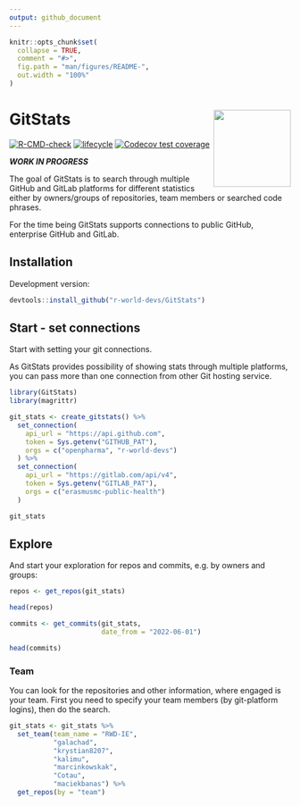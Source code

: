 ```yaml
---
output: github_document
---
```


<!-- README.md is generated from README.Rmd. Please edit that file -->

```r
knitr::opts_chunk$set(
  collapse = TRUE,
  comment = "#>",
  fig.path = "man/figures/README-",
  out.width = "100%"
)
```

# GitStats <img src="man/figures/GitStats_logo.png" align="right" height="138" />

<!-- badges: start -->
[![R-CMD-check](https://github.com/r-world-devs/GitStats/workflows/R-CMD-check/badge.svg)](https://github.com/r-world-devs/GitStats/actions)
[![lifecycle](https://img.shields.io/badge/lifecycle-experimental-orange.svg)](https://lifecycle.r-lib.org/articles/stages.html#experimental)
[![Codecov test coverage](https://codecov.io/gh/r-world-devs/GitStats/branch/devel/graph/badge.svg)](https://app.codecov.io/gh/r-world-devs/GitStats?branch=devel)
<!-- badges: end -->

***WORK IN PROGRESS***

The goal of GitStats is to search through multiple GitHub and GitLab platforms for different statistics either by owners/groups of repositories, team members or searched code phrases.

For the time being GitStats supports connections to public GitHub, enterprise GitHub and GitLab.

## Installation

Development version:

```r
devtools::install_github("r-world-devs/GitStats")
```

## Start - set connections

Start with setting your git connections.

As GitStats provides possibility of showing stats through multiple platforms, you can pass more than one connection from other Git hosting service.

```r

library(GitStats)
library(magrittr)

git_stats <- create_gitstats() %>%
  set_connection(
    api_url = "https://api.github.com",
    token = Sys.getenv("GITHUB_PAT"),
    orgs = c("openpharma", "r-world-devs")
  ) %>%
  set_connection(
    api_url = "https://gitlab.com/api/v4",
    token = Sys.getenv("GITLAB_PAT"),
    orgs = c("erasmusmc-public-health")
  )

git_stats

```

## Explore

And start your exploration for repos and commits, e.g. by owners and groups:

```r
repos <- get_repos(git_stats)

head(repos)

```

```r
commits <- get_commits(git_stats,
                       date_from = "2022-06-01")

head(commits)

```

### Team

You can look for the repositories and other information, where engaged is your team.
First you need to specify your team members (by git-platform logins), then do the search.

```r
git_stats <- git_stats %>%
  set_team(team_name = "RWD-IE",
           "galachad",
           "krystian8207",
           "kalimu",
           "marcinkowskak",
           "Cotau",
           "maciekbanas") %>%
  get_repos(by = "team")

```

